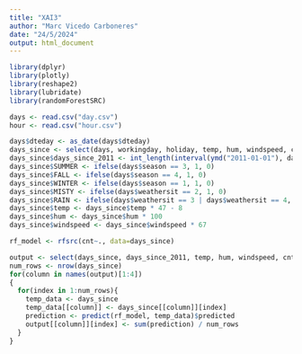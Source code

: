 ---
title: "XAI3"
author: "Marc Vicedo Carboneres"
date: "24/5/2024"
output: html_document
---

```{r carga librerias necesarias}

library(dplyr)
library(plotly)
library(reshape2)
library(lubridate)
library(randomForestSRC)

```

```{r carga y transformación de datos para aplicar el modelo de random forest}

days <- read.csv("day.csv")
hour <- read.csv("hour.csv")

days$dteday <- as_date(days$dteday)
days_since <- select(days, workingday, holiday, temp, hum, windspeed, cnt)
days_since$days_since_2011 <- int_length(interval(ymd("2011-01-01"), days$dteday)) / (3600*24)
days_since$SUMMER <- ifelse(days$season == 3, 1, 0)
days_since$FALL <- ifelse(days$season == 4, 1, 0)
days_since$WINTER <- ifelse(days$season == 1, 1, 0)
days_since$MISTY <- ifelse(days$weathersit == 2, 1, 0)
days_since$RAIN <- ifelse(days$weathersit == 3 | days$weathersit == 4, 1, 0)
days_since$temp <- days_since$temp * 47 - 8
days_since$hum <- days_since$hum * 100
days_since$windspeed <- days_since$windspeed * 67

```


```{r we create the rf model and analyse the influence of days since 2011, temperature, humidity and wind speed on the predicted bike counts.}
rf_model <- rfsrc(cnt~., data=days_since)

output <- select(days_since, days_since_2011, temp, hum, windspeed, cnt)
num_rows <- nrow(days_since)
for(column in names(output)[1:4])
{
  for(index in 1:num_rows){
    temp_data <- days_since
    temp_data[[column]] <- days_since[[column]][index]
    prediction <- predict(rf_model, temp_data)$predicted
    output[[column]][index] <- sum(prediction) / num_rows
  }
}

```
